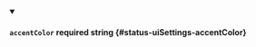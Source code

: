 
<details className="config-field" data-expandable="false" open>
<summary>

#### `accentColor` <span className="config-field-required" data-required="true">required</span> <span className="config-field-type">string</span> <span className="config-field-default"></span> <span className="config-field-enum"></span> {#status-uiSettings-accentColor}



</summary>



</details>
